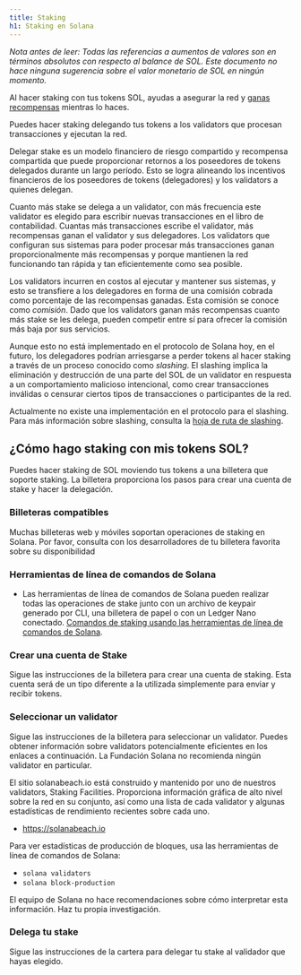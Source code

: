 ```yaml
---
title: Staking
h1: Staking en Solana
---
```


_Nota antes de leer: Todas las referencias a aumentos de valores son en términos
absolutos con respecto al balance de SOL. Este documento no hace ninguna
sugerencia sobre el valor monetario de SOL en ningún momento._

Al hacer staking con tus tokens SOL, ayudas a asegurar la red y
[ganas recompensas](https://docs.anza.xyz/implemented-proposals/staking-rewards)
mientras lo haces.

Puedes hacer staking delegando tus tokens a los validators que procesan
transacciones y ejecutan la red.

Delegar stake es un modelo financiero de riesgo compartido y recompensa
compartida que puede proporcionar retornos a los poseedores de tokens delegados
durante un largo período. Esto se logra alineando los incentivos financieros de
los poseedores de tokens (delegadores) y los validators a quienes delegan.

Cuanto más stake se delega a un validator, con más frecuencia este validator es
elegido para escribir nuevas transacciones en el libro de contabilidad. Cuantas
más transacciones escribe el validator, más recompensas ganan el validator y sus
delegadores. Los validators que configuran sus sistemas para poder procesar más
transacciones ganan proporcionalmente más recompensas y porque mantienen la red
funcionando tan rápida y tan eficientemente como sea posible.

Los validators incurren en costos al ejecutar y mantener sus sistemas, y esto se
transfiere a los delegadores en forma de una comisión cobrada como porcentaje de
las recompensas ganadas. Esta comisión se conoce como _comisión_. Dado que los
validators ganan más recompensas cuanto más stake se les delega, pueden competir
entre sí para ofrecer la comisión más baja por sus servicios.

Aunque esto no está implementado en el protocolo de Solana hoy, en el futuro,
los delegadores podrían arriesgarse a perder tokens al hacer staking a través de
un proceso conocido como _slashing_. El slashing implica la eliminación y
destrucción de una parte del SOL de un validator en respuesta a un
comportamiento malicioso intencional, como crear transacciones inválidas o
censurar ciertos tipos de transacciones o participantes de la red.

Actualmente no existe una implementación en el protocolo para el slashing. Para
más información sobre slashing, consulta la
[hoja de ruta de slashing](https://docs.anza.xyz/proposals/optimistic-confirmation-and-slashing#slashing-roadmap).

## ¿Cómo hago staking con mis tokens SOL?

Puedes hacer staking de SOL moviendo tus tokens a una billetera que soporte
staking. La billetera proporciona los pasos para crear una cuenta de stake y
hacer la delegación.

### Billeteras compatibles

Muchas billeteras web y móviles soportan operaciones de staking en Solana. Por
favor, consulta con los desarrolladores de tu billetera favorita sobre su
disponibilidad

### Herramientas de línea de comandos de Solana

- Las herramientas de línea de comandos de Solana pueden realizar todas las
  operaciones de stake junto con un archivo de keypair generado por CLI, una
  billetera de papel o con un Ledger Nano conectado.
  [Comandos de staking usando las herramientas de línea de comandos de Solana](https://docs.anza.xyz/cli/examples/delegate-stake).

### Crear una cuenta de Stake

Sigue las instrucciones de la billetera para crear una cuenta de staking. Esta
cuenta será de un tipo diferente a la utilizada simplemente para enviar y
recibir tokens.

### Seleccionar un validator

Sigue las instrucciones de la billetera para seleccionar un validator. Puedes
obtener información sobre validators potencialmente eficientes en los enlaces a
continuación. La Fundación Solana no recomienda ningún validator en particular.

El sitio solanabeach.io está construido y mantenido por uno de nuestros
validators, Staking Facilities. Proporciona información gráfica de alto nivel
sobre la red en su conjunto, así como una lista de cada validator y algunas
estadísticas de rendimiento recientes sobre cada uno.

- https://solanabeach.io

Para ver estadísticas de producción de bloques, usa las herramientas de línea de
comandos de Solana:

- `solana validators`
- `solana block-production`

El equipo de Solana no hace recomendaciones sobre cómo interpretar esta
información. Haz tu propia investigación.

### Delega tu stake

Sigue las instrucciones de la cartera para delegar tu stake al validador que
hayas elegido.
